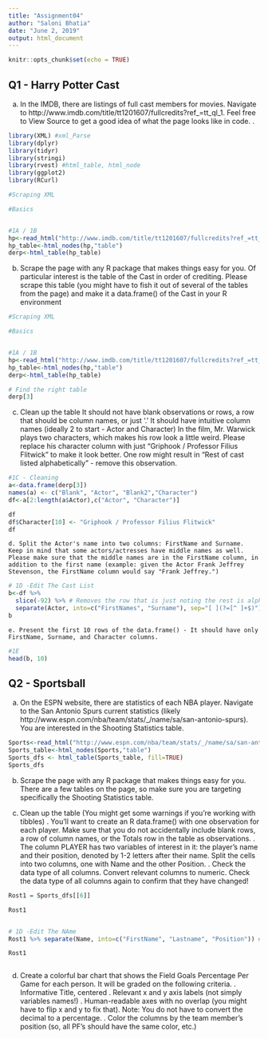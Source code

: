 ---
title: "Assignment04"
author: "Saloni Bhatia"
date: "June 2, 2019"
output: html_document
---

```{r setup, include=FALSE}
knitr::opts_chunk$set(echo = TRUE)
```

## Q1 - Harry Potter Cast

a. In the IMDB, there are listings of full cast members for movies. Navigate to http://www.imdb.com/title/tt1201607/fullcredits?ref_=tt_ql_1. Feel free to View Source to get a good idea of what the page looks like in code. .


```{r}

library(XML) #xml_Parse
library(dplyr)
library(tidyr)
library(stringi)
library(rvest) #html_table, html_node
library(ggplot2)
library(RCurl)

#Scraping XML

#Basics


#1A / 1B
hp<-read_html("http://www.imdb.com/title/tt1201607/fullcredits?ref_=tt_ql_1")
hp_table<-html_nodes(hp,"table")
derp<-html_table(hp_table)


```

b. Scrape the page with any R package that makes things easy for you. Of particular interest is the table of the Cast in order of crediting. Please scrape this table (you might have to fish it out of several of the tables from the page) and make it a data.frame() of the Cast in your R environment 

```{r}
#Scraping XML

#Basics


#1A / 1B
hp<-read_html("http://www.imdb.com/title/tt1201607/fullcredits?ref_=tt_ql_1")
hp_table<-html_nodes(hp,"table")
derp<-html_table(hp_table)

# Find the right table
derp[3]

```
c. Clean up the table 
It should not have blank observations or rows, a row that should be column names, or just '.' It should have intuitive column names (ideally 2 to start - Actor and Character) 
In the film, Mr. Warwick plays two characters, which makes his row look a little weird. Please replace his character column with just "Griphook / Professor Filius Flitwick" to make it look better. 
One row might result in "Rest of cast listed alphabetically" - remove this observation. 

```{r}
#1C - Cleaning
a<-data.frame(derp[3])
names(a) <- c("Blank", "Actor", "Blank2","Character")
df<-a[2:length(a$Actor),c("Actor", "Character")]

df
df$Character[10] <- "Griphook / Professor Filius Flitwick"
df

```
	d. Split the Actor's name into two columns: FirstName and Surname. Keep in mind that some actors/actresses have middle names as well. Please make sure that the middle names are in the FirstName column, in addition to the first name (example: given the Actor Frank Jeffrey Stevenson, the FirstName column would say "Frank Jeffrey.") 
	
```{r}
# 1D -Edit The Cast List
b<-df %>%
  slice(-92) %>% # Removes the row that is just noting the rest is alphabetical
  separate(Actor, into=c("FirstNames", "Surname"), sep="[ ](?=[^ ]+$)") # Separates the Last Name
b

```
	e. Present the first 10 rows of the data.frame() - It should have only FirstName, Surname, and Character columns. 
```{r}
#1E 
head(b, 10)
```


## Q2 - Sportsball
a. On the ESPN website, there are statistics of each NBA player. Navigate to the San Antonio Spurs current statistics (likely http://www.espn.com/nba/team/stats/_/name/sa/san-antonio-spurs). You are interested in the Shooting Statistics table. 

```{r}


Sports<-read_html("http://www.espn.com/nba/team/stats/_/name/sa/san-antonio-spurs")
Sports_table<-html_nodes(Sports,"table")
Sports_dfs <- html_table(Sports_table, fill=TRUE)
Sports_dfs

```

b. Scrape the page with any R package that makes things easy for you. There are a few tables on the page, so make sure you are targeting specifically the Shooting Statistics table. 

c. Clean up the table (You might get some warnings if you're working with tibbles) . You'll want to create an R data.frame() with one observation for each player. Make sure that you do not accidentally include blank rows, a row of column names, or the Totals row in the table as observations. 
	. The column PLAYER has two variables of interest in it: the player's name and their position, denoted by 1-2 letters after their name. Split the cells into two columns, one with Name and the other Position. 
	. Check the data type of all columns. Convert relevant columns to numeric. Check the data type of all columns again to confirm that they have changed! 

```{r}

Rost1 = Sports_dfs[[6]]

Rost1


# 1D -Edit The NAme
Rost1 %>% separate(Name, into=c("FirstName", "Lastname", "Position")) # Separates the Position

Rost1



```

d. Create a colorful bar chart that shows the Field Goals Percentage Per Game for each person. It will be graded on the following criteria. . Informative Title, centered 
	. Relevant x and y axis labels (not simply variables names!) 
	. Human-readable axes with no overlap (you might have to flip x and y to fix that). Note: You do not have to convert the decimal to a percentage. 
	. Color the columns by the team member's position (so, all PF's should have the same color, etc.) 


